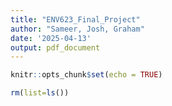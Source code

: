 ```yaml
---
title: "ENV623_Final_Project"
author: "Sameer, Josh, Graham"
date: '2025-04-13'
output: pdf_document
---
```


```r
knitr::opts_chunk$set(echo = TRUE)
```

```r
rm(list=ls())
```

